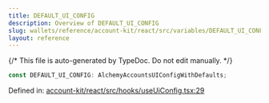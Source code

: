 ```yaml
---
title: DEFAULT_UI_CONFIG
description: Overview of DEFAULT_UI_CONFIG
slug: wallets/reference/account-kit/react/src/variables/DEFAULT_UI_CONFIG
layout: reference
---
```


{/* This file is auto-generated by TypeDoc. Do not edit manually. */}

```ts
const DEFAULT_UI_CONFIG: AlchemyAccountsUIConfigWithDefaults;
```

Defined in: [account-kit/react/src/hooks/useUiConfig.tsx:29](https://github.com/alchemyplatform/aa-sdk/blob/08ef11b1fc98663df6a97fa93722c7f14b33f1cc/account-kit/react/src/hooks/useUiConfig.tsx#L29)
